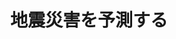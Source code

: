 ﻿---
title: "地震災害を予測する"
category: "環境・社会理工学院"
vol: 21
interviewee: "翠川 三郎 "
url: ""
tags: []
pdf: "21-6.pdf"
career: ""
preface: "日本が地震国であるということは誰もがよく知っているかと思う。明治以降、日本は平均して年に3回の被害地震にみまわれているという。1993年にも釧路沖地震や北海道南西沖地震といった、多数の死傷者を出した大規模な地震があったことは記憶に新しいだろう。こういった大地震による被害を最小限に食い止めるにはどうしたらよいだろうか。これには「地震の発生の予測による地震からの回避」そして「地震での被害の予測による被害からの回避」の2つの方法が考えられる。今回取材した翠川では、後者によって、地震による被害をいかに少なくするかが研究されている。この研究について翠川先生に伺った。"
---
